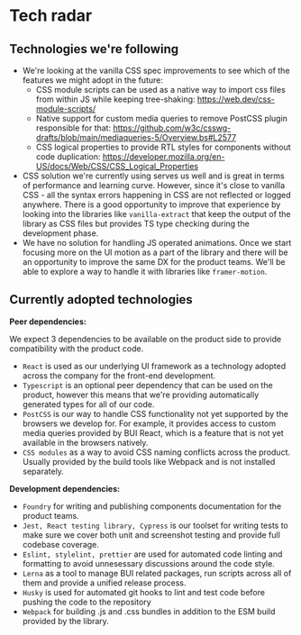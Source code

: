 # Tech radar

## Technologies we're following

- We're looking at the vanilla CSS spec improvements to see which of the features we might adopt in the future:
  - CSS module scripts can be used as a native way to import css files from within JS while keeping tree-shaking: https://web.dev/css-module-scripts/
  - Native support for custom media queries to remove PostCSS plugin responsible for that: https://github.com/w3c/csswg-drafts/blob/main/mediaqueries-5/Overview.bs#L2577
  - CSS logical properties to provide RTL styles for components without code duplication: https://developer.mozilla.org/en-US/docs/Web/CSS/CSS_Logical_Properties
- CSS solution we're currently using serves us well and is great in terms of performance and learning curve. However, since it's close to vanilla CSS - all the syntax errors happening in CSS are not reflected or logged anywhere.
  There is a good opportunity to improve that experience by looking into the libraries like `vanilla-extract` that keep the output of the library as CSS files but provides TS type checking during the development phase.
- We have no solution for handling JS operated animations. Once we start focusing more on the UI motion as a part of the library and there will be an opportunity to improve the same DX for the product teams.
  We'll be able to explore a way to handle it with libraries like `framer-motion`.

## Currently adopted technologies

**Peer dependencies:**

We expect 3 dependencies to be available on the product side to provide compatibility with the product code.

- `React` is used as our underlying UI framework as a technology adopted across the company for the front-end development.
- `Typescript` is an optional peer dependency that can be used on the product, however this means that we're providing automatically generated types for all of our code.
- `PostCSS` is our way to handle CSS functionality not yet supported by the browsers we develop for. For example, it provides access to custom media queries provided by BUI React, which is a feature that is not yet available in the browsers natively.
- `CSS modules` as a way to avoid CSS naming conflicts across the product. Usually provided by the build tools like Webpack and is not installed separately.

**Development dependencies:**

- `Foundry` for writing and publishing components documentation for the product teams.
- `Jest, React testing library, Cypress` is our toolset for writing tests to make sure we cover both unit and screenshot testing and provide full codebase coverage.
- `Eslint, stylelint, prettier` are used for automated code linting and formatting to avoid unnesessary discussions around the code style.
- `Lerna` as a tool to manage BUI related packages, run scripts across all of them and provide a unified release process.
- `Husky` is used for automated git hooks to lint and test code before pushing the code to the repository
- `Webpack` for building .js and .css bundles in addition to the ESM build provided by the library.
